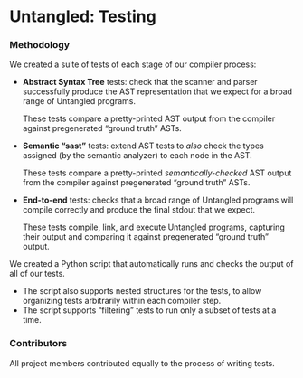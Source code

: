 
<HomeLink />

# Untangled: Testing

### Methodology

We created a suite of tests of each stage of our compiler process:
- **Abstract Syntax Tree** tests: check that the scanner and parser successfully produce the AST
  representation that we expect for a broad range of Untangled programs.

  These tests compare a pretty-printed AST output from the compiler against pregenerated “ground
  truth” ASTs.

- **Semantic “sast”** tests: extend AST tests to *also* check the types assigned (by the semantic
  analyzer) to each node in the AST.

  These tests compare a pretty-printed *semantically-checked* AST output from the compiler against
  pregenerated “ground truth” ASTs.

- **End-to-end** tests: checks that a broad range of Untangled programs will compile correctly and
  produce the final stdout that we expect.

  These tests compile, link, and execute Untangled programs, capturing their output and comparing
  it against pregenerated “ground truth” output.

We created a Python script that automatically runs and checks the output of all of our tests.
- The script also supports nested structures for the tests, to allow organizing tests arbitrarily
  within each compiler step.
- The script supports “filtering” tests to run only a subset of tests at a time.


### Contributors
All project members contributed equally to the process of writing tests.

